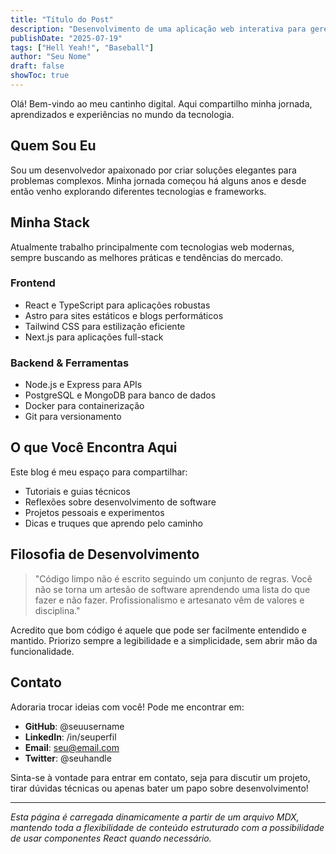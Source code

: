 ```yaml
---
title: "Título do Post"
description: "Desenvolvimento de uma aplicação web interativa para gerenciamento de tarefas, utilizando as mais recentes tecnologias front-end e back-end para uma experiência de usuário fluida e responsiva."
publishDate: "2025-07-19"
tags: ["Hell Yeah!", "Baseball"]
author: "Seu Nome"
draft: false
showToc: true
---
```


<section className="intro-section">
  <p className="intro-text">
    Olá! Bem-vindo ao meu cantinho digital. Aqui compartilho minha jornada, 
    aprendizados e experiências no mundo da tecnologia.
  </p>
</section>

## Quem Sou Eu

Sou um desenvolvedor apaixonado por criar soluções elegantes para problemas complexos. 
Minha jornada começou há alguns anos e desde então venho explorando diferentes 
tecnologias e frameworks.

## Minha Stack

Atualmente trabalho principalmente com tecnologias web modernas, sempre 
buscando as melhores práticas e tendências do mercado.

### Frontend

- React e TypeScript para aplicações robustas
- Astro para sites estáticos e blogs performáticos  
- Tailwind CSS para estilização eficiente
- Next.js para aplicações full-stack

### Backend & Ferramentas

- Node.js e Express para APIs
- PostgreSQL e MongoDB para banco de dados
- Docker para containerização
- Git para versionamento

## O que Você Encontra Aqui

Este blog é meu espaço para compartilhar:

- Tutoriais e guias técnicos
- Reflexões sobre desenvolvimento de software
- Projetos pessoais e experimentos
- Dicas e truques que aprendo pelo caminho

## Filosofia de Desenvolvimento

> "Código limpo não é escrito seguindo um conjunto de regras. 
> Você não se torna um artesão de software aprendendo uma lista do que fazer e não fazer. 
> Profissionalismo e artesanato vêm de valores e disciplina."

Acredito que bom código é aquele que pode ser facilmente entendido e mantido. 
Priorizo sempre a legibilidade e a simplicidade, sem abrir mão da funcionalidade.

## Contato

Adoraria trocar ideias com você! Pode me encontrar em:

- **GitHub**: @seuusername
- **LinkedIn**: /in/seuperfil  
- **Email**: seu@email.com
- **Twitter**: @seuhandle

Sinta-se à vontade para entrar em contato, seja para discutir um projeto, 
tirar dúvidas técnicas ou apenas bater um papo sobre desenvolvimento!

---

*Esta página é carregada dinamicamente a partir de um arquivo MDX, mantendo toda a flexibilidade de conteúdo estruturado com a possibilidade de usar componentes React quando necessário.*